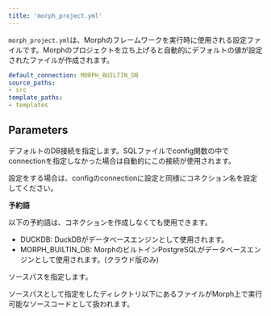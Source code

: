 ```yaml
---
title: 'morph_project.yml'
---
```


`morph_project.yml`は、Morphのフレームワークを実行時に使用される設定ファイルです。Morphのプロジェクトを立ち上げると自動的にデフォルトの値が設定されたファイルが作成されます。

```yaml
default_connection: MORPH_BUILTIN_DB
source_paths:
- src
template_paths:
- templates

```

## Parameters

<ParamField body="default_connection" type="string" default="MORPH_BUILTIN_DB">
デフォルトのDB接続を指定します。SQLファイルでconfig関数の中でconnectionを指定しなかった場合は自動的にこの接続が使用されます。

設定をする場合は、configのconnectionに設定と同様にコネクション名を設定してください。

**予約語**

以下の予約語は、コネクションを作成しなくても使用できます。

- DUCKDB: DuckDBがデータベースエンジンとして使用されます。
- MORPH_BUILTIN_DB: MorphのビルトインPostgreSQLがデータベースエンジンとして使用されます。(クラウド版のみ)

</ParamField>

<ParamField body="source_paths" type="string" default="src">
ソースパスを指定します。

ソースパスとして指定をしたディレクトリ以下にあるファイルがMorph上で実行可能なソースコードとして扱われます。
</ParamField>
